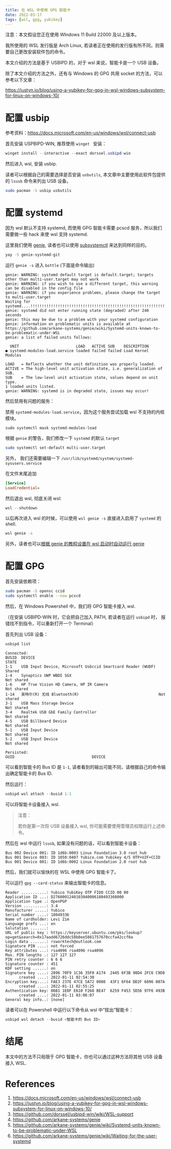 ```yaml
---
title: 在 WSL 中使用 GPG 智能卡
date: 2022-03-17
tags: [wsl, gpg, yubikey]
---
```


注意：本文假设您正在使用 WIndows 11 Build 22000 及以上版本。

我所使用的 WSL 发行版是 Arch Linux, 若读者正在使用的发行版有所不同，则需要自己更改安装软件包的命令。

本文介绍的方法是基于 USBIPD 的，对于 wsl 来说，智能卡是一个 USB 设备。

除了本文介绍的方法之外，还有与 Windows 的 GPG 共用 socket 的方法，可以参考以下文章：

https://justyn.io/blog/using-a-yubikey-for-gpg-in-wsl-windows-subsystem-for-linux-on-windows-10/

# 配置 usbip

参考资料：https://docs.microsoft.com/en-us/windows/wsl/connect-usb

首先安装 USPBIPD-WIN, 推荐使用 `winget ` 安装：

```powershell
winget install --interactive --exact dorssel.usbipd-win
```

然后进入 wsl, 安装 usbip.

读者可以根据自己的需要选择是否安装 `usbutils`, 本文章中主要使用此软件包提供的 `lsusb` 命令来列出 USB 设备。

```zsh
sudo pacman -S usbip usbutils
```

# 配置 systemd

因为 wsl 默认不支持 systemd, 而使用 GPG 智能卡需要 pcscd 服务，所以我们需要做一些 hack 来使 wsl 支持 systemd.

这里我们使用 [genie](https://github.com/arkane-systems/genie), 读者也可以使用 [subsystemctl](https://github.com/sorah/subsystemctl) 来达到同样的目的。

```zsh
yay -S genie-systemd-git
```

运行 `genie -s` 进入 `bottle` (下面是命令输出)

```
genie: WARNING: systemd default target is default.target; targets other than multi-user.target may not work
genie: WARNING: if you wish to use a different target, this warning can be disabled in the config file
genie: WARNING: if you experience problems, please change the target to multi-user.target
Waiting for systemd....!!!!!!!!!!!!!!!!!!!!!!!!!!!!!!!!!!!!!!!!!!!!!!!!!!!!!!!!!!!!!!!!!!!!!!!!!!!!!!!!!!!!!!!!!!!!!!!!!!!!!!!!!!!!!!!!!!!!!!!!!!!!!!!!!!!!!!!!!!!!!!!!!!!!!!!!!!!!!!!!!!!!!!!!!!!!!!!!!!!!!!!!!!!!!!!!!!!!!!!!!!!!!!!!!!!!!!!!!!!!!!!!!!!!!!!!!!!!!!!!
genie: systemd did not enter running state (degraded) after 240 seconds
genie: this may be due to a problem with your systemd configuration
genie: information on problematic units is available at https://github.com/arkane-systems/genie/wiki/Systemd-units-known-to-be-problematic-under-WSL
genie: a list of failed units follows:

  UNIT                         LOAD   ACTIVE SUB    DESCRIPTION
● systemd-modules-load.service loaded failed failed Load Kernel Modules

LOAD   = Reflects whether the unit definition was properly loaded.
ACTIVE = The high-level unit activation state, i.e. generalization of SUB.
SUB    = The low-level unit activation state, values depend on unit type.
1 loaded units listed.
genie: WARNING: systemd is in degraded state, issues may occur!
```

然后禁用有问题的服务：

禁用 `systemd-modules-load.service`，因为这个服务尝试加载 wsl 不支持的内核模块。

```
sudo systemctl mask systemd-modules-load
```

根据 `genie` 的警告，我们修改一下 `systemd` 的默认 `target`

```zsh
sudo systemctl set-default multi-user.target
```

另外， 我们还需要编辑一下 `/usr/lib/systemd/system/systemd-sysusers.service`

在文件末尾追加

```ini
[Service]
LoadCredential=
```

然后退出 wsl, 彻底关闭 wsl:

```powershell
wsl --shutdown
```

以后再次进入 wsl 的时候，可以使用 `wsl genie -s` 直接进入启用了 `systemd` 的 shell.

```zsh
wsl genie -s
```

另外，读者也可以[根据 genie 的教程设置在 wsl 启动时自动运行 genie](https://github.com/arkane-systems/genie/wiki/Automatically-starting-genie-on-every-shell-session)

# 配置 GPG

首先安装依赖项：

```zsh
sudo pacman -S opensc ccid
sudo systemctl enable --now pcscd
```

然后，在 Windows Powershell 中，我们将 GPG 智能卡接入 wsl.

（在安装 USBIPD-WIN 时，它会把自己加入 PATH, 若读者在运行 `usbipd` 时， 报错找不到指令，可以重新打开一个 Terminal）

首先列出 USB 设备：

```powershell
usbipd list
```

```
Connected:
BUSID  DEVICE                                                        STATE
1-1    USB Input Device, Microsoft Usbccid Smartcard Reader (WUDF)   Shared
1-4    Synaptics UWP WBDI SGX                                        Not shared
1-6    HP True Vision HD Camera, HP IR Camera                        Not shared
1-14   英特尔(R) 无线 Bluetooth(R)                                   Not shared
3-1    USB Mass Storage Device                                       Not shared
3-4    Realtek USB GbE Family Controller                             Not shared
4-5    USB Billboard Device                                          Not shared
5-1    USB Input Device                                              Not shared
5-2    USB Input Device                                              Not shared

Persisted:
GUID                                  DEVICE
```

可以看到智能卡的 Bus ID 是 `1-1`, 读者看到的输出可能不同，请根据自己的命令输出确定智能卡的 Bus ID.

然后运行：

```powershell
usbipd wsl attach --busid 1-1
```

可以将智能卡设备接入 wsl.

> 注意：
>
> 若你是第一次将 USB 设备接入 wsl, 你可能需要使用管理员权限运行上述命令。

然后在 wsl 中运行 `lsusb`, 如果没有问题的话，可以看到智能卡设备：

```
Bus 002 Device 001: ID 1d6b:0003 Linux Foundation 3.0 root hub
Bus 001 Device 003: ID 1050:0407 Yubico.com Yubikey 4/5 OTP+U2F+CCID
Bus 001 Device 001: ID 1d6b:0002 Linux Foundation 2.0 root hub
```

然后，我们就可以愉快的在 WSL 中使用 GPG 智能卡了。

可以运行 `gpg --card-status` 来输出智能卡的信息。

```
Reader ...........: Yubico YubiKey OTP FIDO CCID 00 00
Application ID ...: D2760001240103040006180493360000
Application type .: OpenPGP
Version ..........: 3.4
Manufacturer .....: Yubico
Serial number ....: 18049336
Name of cardholder: Levi Zim
Language prefs ...: en
Salutation .......:
URL of public key : https://keyserver.ubuntu.com/pks/lookup?op=get&search=0x17aadd6726ddc58b8ee5881757670ccfa42ccf0a
Login data .......: rsworktech@outlook.com
Signature PIN ....: not forced
Key attributes ...: rsa4096 rsa4096 rsa4096
Max. PIN lengths .: 127 127 127
PIN retry counter : 6 6 6
Signature counter : 451
KDF setting ......: on
Signature key ....: 2896 70F9 1C36 35F0 A174  2445 6F3B 98D4 2FC6 C9D8
      created ....: 2022-01-11 02:54:30
Encryption key....: FAE3 237E 47CE 5A72 0008  43F1 6F64 DD2F 6896 007A
      created ....: 2022-01-11 02:55:25
Authentication key: 06B1 1E0F E610 F268 BE47  6259 F453 5D56 97F6 493B
      created ....: 2022-01-11 03:06:07
General key info..: [none]
```

读者可以在 Powershell 中运行以下命令从 wsl 中“拔出“智能卡：

```powershell
usbipd wsl detach --busid <智能卡的 Bus ID>
```

# 结尾

本文中的方法不只局限于 GPG 智能卡，你也可以通过这种方法将其他 USB 设备接入 WSL.

# References

1. https://docs.microsoft.com/en-us/windows/wsl/connect-usb
2. https://justyn.io/blog/using-a-yubikey-for-gpg-in-wsl-windows-subsystem-for-linux-on-windows-10/
3. https://github.com/dorssel/usbipd-win/wiki/WSL-support
4. https://github.com/arkane-systems/genie
5. https://github.com/arkane-systems/genie/wiki/Systemd-units-known-to-be-problematic-under-WSL
6. https://github.com/arkane-systems/genie/wiki/Waiting-for-the-user-systemd
